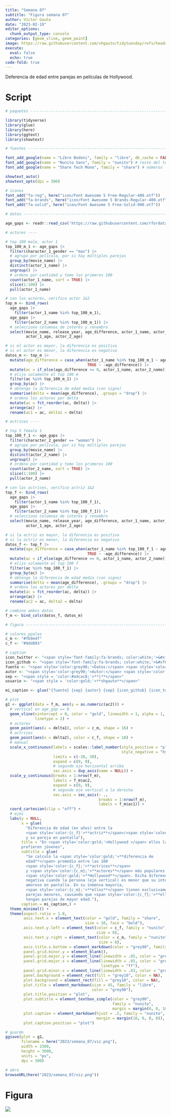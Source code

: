```yaml
---
title: "Semana 07"
subtitle: "Figura semana 07"
author: Víctor Gauto
date: "2023-02-19"
editor_options:
  chunk_output_type: console
categories: [geom_vline, geom_point]
image: https://raw.githubusercontent.com/vhgauto/tidytuesday/refs/heads/main/2023/semana_07/viz.png
execute:
  eval: false
  echo: true
code-fold: true
---
```


Deferencia de edad entre parejas en películas de Hollywood.

# Script

```r
# paquetes ----------------------------------------------------------------

library(tidyverse)
library(glue)
library(here)
library(ggtext)
library(showtext)

# fuentes -----------------------------------------------------------------

font_add_google(name = "Libre Bodoni", family = "libre", db_cache = FALSE) # título
font_add_google(name = "Nunito Sans", family = "nunito") # resto del texto
font_add_google(name = "Share Tech Mono", family = "share") # números

showtext_auto()
showtext_opts(dpi = 300)

# íconos
font_add("fa-reg", here("icon/Font Awesome 5 Free-Regular-400.otf"))
font_add("fa-brands", here("icon/Font Awesome 5 Brands-Regular-400.otf"))
font_add("fa-solid", here("icon/Font Awesome 5 Free-Solid-900.otf"))

# datos -------------------------------------------------------------------

age_gaps <- readr::read_csv('https://raw.githubusercontent.com/rfordatascience/tidytuesday/master/data/2023/2023-02-14/age_gaps.csv')

# actores ----

# top 100 male, actor 1
top_100_m_1 <- age_gaps |>
  filter(character_1_gender == "man") |>
  # agrupo por película, por si hay múltiples parejas
  group_by(movie_name) |>
  distinct(actor_1_name) |>
  ungroup() |>
  # ordeno por cantidad y tomo los primeros 100
  count(actor_1_name, sort = TRUE) |>
  slice(1:100) |>
  pull(actor_1_name)

# con los actores, verifico actor 1&2
top_m <- bind_rows(
  age_gaps |>
    filter(actor_1_name %in% top_100_m_1),
  age_gaps |>
    filter(actor_2_name %in% top_100_m_1)) |>
  # selecciono columnas de interés y renombro
  select(movie_name, release_year, age_difference, actor_1_name, actor_2_name,
         actor_1_age, actor_2_age)

# si el actor es mayor, la diferencia es positiva
# si el actor es menor, la diferencia es negativa
datos_m <- top_m |>
  mutate(age_difference = case_when(actor_1_name %in% top_100_m_1 ~ age_difference,
                                    TRUE ~ -age_difference)) |>
  mutate(ac = if_else(age_difference >= 0, actor_1_name, actor_2_name)) |>
  # elijo solamente el top 100 m
  filter(ac %in% top_100_m_1) |>
  group_by(ac) |>
  # obtengo la diferencia de edad media (con signo)
  summarise(delta = mean(age_difference), .groups = "drop") |>
  # ordeno los actores por delta
  mutate(ac = fct_reorder(ac, delta)) |>
  arrange(ac) |>
  rename(ac1 = ac, delta1 = delta)

# actrices ----

# top 5 female 1
top_100_f_1 <- age_gaps |>
  filter(character_2_gender == "woman") |>
  # agrupo por película, por si hay múltiples parejas
  group_by(movie_name) |>
  distinct(actor_2_name) |>
  ungroup() |>
  # ordeno por cantidad y tomo los primeros 100
  count(actor_2_name, sort = TRUE) |>
  slice(1:100) |>
  pull(actor_2_name)

# con las actrices, verifico actriz 1&2
top_f <- bind_rows(
  age_gaps |>
    filter(actor_1_name %in% top_100_f_1),
  age_gaps |>
    filter(actor_2_name %in% top_100_f_1)) |>
  # selecciono columnas de interés y renombro
  select(movie_name, release_year, age_difference, actor_1_name, actor_2_name,
         actor_1_age, actor_2_age)

# si la actriz es mayor, la diferencia es positiva
# si la actriz es menor, la diferencia es negativa
datos_f <- top_f |>
  mutate(age_difference = case_when(actor_1_name %in% top_100_f_1 ~ age_difference,
                                    TRUE ~ -age_difference)) |>
  mutate(ac = if_else(age_difference >= 0, actor_1_name, actor_2_name)) |>
  # elijo solamente el top 100 f
  filter(ac %in% top_100_f_1) |>
  group_by(ac) |>
  # obtengo la diferencia de edad media (con signo)
  summarise(delta = mean(age_difference), .groups = "drop") |>
  # ordeno los actores por delta
  mutate(ac = fct_reorder(ac, delta)) |>
  arrange(ac) |>
  rename(ac2 = ac, delta2 = delta)

# combino ambos datos
f_m <- bind_cols(datos_f, datos_m)

# figura ------------------------------------------------------------------

# colores ppales
c_m <- "#fb9e4f"
c_f <- "#9dd893"

# caption
icon_twitter <- "<span style='font-family:fa-brands; color:white;'>&#xf099;</span>"
icon_github <- "<span style='font-family:fa-brands; color:white;'>&#xf09b;</span>"
fuente <- "<span style='color:grey90;'>Datos:</span> <span style='color:gold;'><span style='font-family:mono;'>{**tidytuesdayR**}</span> semana 7</span>"
autor <- "<span style='color:grey90;'>Autor:</span> <span style='color:gold;'>**Víctor Gauto**</span>"
sep <- "<span style = 'color:#a4cac8;'>**|**</span>"
usuario <- "<span style = 'color:gold;'>**vhgauto**</span>"

mi_caption <- glue("{fuente} {sep} {autor} {sep} {icon_github} {icon_twitter} {usuario}")

# plot
g1 <- ggplot(data = f_m, aes(y = as.numeric(ac2))) +
  # vertical en age_gap == 0
  geom_vline(xintercept = 0, color = "gold", linewidth = 1, alpha = 1,
             linetype = 2) +
  # actores
  geom_point(aes(x = delta1), color = c_m, shape = 16) +
  # actrices
  geom_point(aes(x = delta2), color = c_f, shape = 18) +
  # manual
  scale_x_continuous(labels = scales::label_number(style_positive = "plus",
                                                   style_negative = "hyphen"),
                     limits = c(-30, 30),
                     expand = c(0, 0),
                     # segundo eje horizontal arriba
                     sec.axis = dup_axis(name = NULL)) +
  scale_y_continuous(breaks = 1:nrow(f_m),
                     labels = f_m$ac2,
                     expand = c(0, 0),
                     # segundo eje vertical a la derecha
                     sec.axis = sec_axis(~ .,
                                         breaks = 1:nrow(f_m),
                                         labels = f_m$ac1)) +
  coord_cartesian(clip = "off") +
  # ejes
  labs(y = NULL,
       x = glue(
         "Diferencia de edad (en años) entre la
         <span style='color:{c_f}'>**actriz**</span>/<span style='color:{c_m}'>**actor**</span>
         y su pareja en pantalla"),
       title = "En <span style='color:gold;'>Hollywood </span> ellos las<br>
       prefieren jóvenes",
       subtitle = glue(
         "Se calculó la <span style='color:gold;'>**diferencia de
         edad**</span> promedio entre las 100
         <span style='color:{c_f};'>**actrices**</span>
         y <span style='color:{c_m};'>**actores**</span> más populares de
         <span style='color:gold;'>**Hollywood**</span>. Dicha diferencia es
         negativa cuando la persona (eje vertical) es menor que su interés
         amoroso en pantalla. En su inmensa mayoría,
         <span style='color:{c_m};'>**ellos**</span> tienen exclusivamente
         parejas menores, causando que <span style='color:{c_f};'>**ellas**</span>
         tengan parejas de mayor edad."),
       caption = mi_caption,) +
  theme_minimal() +
  theme(aspect.ratio = 1.8,
        axis.text.x = element_text(color = "gold", family = "share",
                                   size = 10, face = "bold"),
        axis.text.y.left = element_text(color = c_f, family = "nunito",
                                        size = 8),
        axis.text.y.right = element_text(color = c_m, family = "nunito",
                                         size = 8),
        axis.title.x.bottom = element_markdown(color = "grey90", family = "nunito"),
        panel.grid.minor.y = element_blank(),
        panel.grid.major.y = element_line(linewidth = .05, color = "grey30"),
        panel.grid.major.x = element_line(linewidth = .05, color = "grey30",
                                          linetype = "ff"),
        panel.grid.minor.x = element_line(linewidth = .03, color = "grey30"),
        panel.background = element_rect(fill = "grey10", color = NA),
        plot.background = element_rect(fill = "grey10", color = NA),
        plot.title = element_markdown(size = 45, family = "libre",
                                      color = "grey90"),
        plot.title.position = "plot",
        plot.subtitle = element_textbox_simple(color = "grey90",
                                               family = "nunito",
                                               margin = margin(0, 0, 10, 0)),
        plot.caption = element_markdown(hjust = .5, family = "nunito",
                                        margin = margin(10, 0, 0, 0)),
        plot.caption.position = "plot")

# guardo
ggsave(plot = g1,
       filename = here("2023/semana_07/viz.png"),
       width = 2300,
       height = 3600,
       units = "px",
       dpi = 300)

# abro
browseURL(here("2023/semana_07/viz.png"))
```

# Figura

![](https://raw.githubusercontent.com/vhgauto/tidytuesday/refs/heads/main/2023/semana_07/viz.png)


